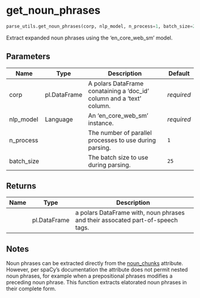# get_noun_phrases { #pybiber.parse_utils.get_noun_phrases }

```python
parse_utils.get_noun_phrases(corp, nlp_model, n_process=1, batch_size=25)
```

Extract expanded noun phrases using the 'en_core_web_sm' model.

## Parameters {.doc-section .doc-section-parameters}

| Name       | Type         | Description                                                           | Default    |
|------------|--------------|-----------------------------------------------------------------------|------------|
| corp       | pl.DataFrame | A polars DataFrame conataining a 'doc_id' column and a 'text' column. | _required_ |
| nlp_model  | Language     | An 'en_core_web_sm' instance.                                         | _required_ |
| n_process  |              | The number of parallel processes to use during parsing.               | `1`        |
| batch_size |              | The batch size to use during parsing.                                 | `25`       |

## Returns {.doc-section .doc-section-returns}

| Name   | Type         | Description                                                                    |
|--------|--------------|--------------------------------------------------------------------------------|
|        | pl.DataFrame | a polars DataFrame with, noun phrases and their assocated part-of-speech tags. |

## Notes {.doc-section .doc-section-notes}

Noun phrases can be extracted directly from the
[noun_chunks](https://spacy.io/api/doc#noun_chunks)
attribute. However, per spaCy's documentation
the attribute does not permit nested noun phrases,
for example when a prepositional phrases modifies
a preceding noun phrase. This function extracts
elatorated noun phrases in their complete form.